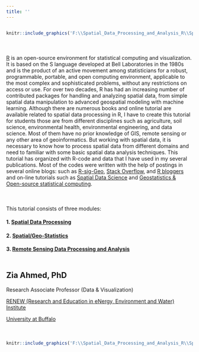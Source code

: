 ```yaml
---
title: ''
---
```


```r

```

\pagebreak 


```r
knitr::include_graphics('F:\\Spatial_Data_Processing_and_Analysis_R\\Spatial-data-R\\Image\\Banner.png')
```



<div style="margin-bottom:50px;">
</div>

[R](https://www.r-project.org/) is an open-source environment for statistical computing and visualization. It is based on the S language developed at Bell Laboratories in the 1980s and is the product of an active movement among statisticians for a robust, programmable, portable, and open computing environment, applicable to the most complex and sophisticated problems,  without any restrictions on access or use. For over two decades, R has had an increasing number of contributed packages for handling and analyzing spatial data, from simple spatial data manipulation to advanced geospatial modeling with machine learning. Although there are numerous books and online tutorial are available related to spatial data processing in R, I have to create this tutorial for students those are from different disciplines such as agriculture, soil science, environmental health, environmental engineering, and data science.  Most of them have no prior knowledge of GIS, remote sensing or any other area of geoinformatics. But working with spatial data, it is necessary to know how to process spatial data from different domains and need to familiar with some basic spatial data analysis techniques. This tutorial has organized with R-code and data that I have used in my several publications.  Most of the codes were written with the help of postings in several online blogs: such as  [R-sig-Geo](https://stat.ethz.ch/mailman/listinfo/r-sig-geo), [Stack Overflow](https://stackoverflow.com/), and [R bloggers](https://www.r-bloggers.com/update-can-we-predict-flu-outcome-with-machine-learning-in-r/)  and on-line tutorials such as [Spatial Data Science](https://rspatial.org/index.html#) and [Geostatistics & Open-source statistical computing](http://www.css.cornell.edu/faculty/dgr2/teach/degeostats.html). 


<div style="margin-bottom:50px;">
</div>
This tutorial  consists of three modules: 



#### 1. [Spatial Data Processing](about.html)

#### 2. [Spatial/Geo-Statistics](about-b.html)

#### 3. [Remote Sensing Data Processing and Analysis](about-c.html)




<div style="margin-bottom:50px;">
</div>

## **Zia Ahmed, PhD**

Research Associate Professor (Data & Visualization)

[RENEW (Research and Education in eNergy, Environment and Water) Institute](http://www.buffalo.edu/renew.html)

[University at Buffalo](http://www.buffalo.edu/) 

<div style="margin-bottom:50px;">
</div>

```r
knitr::include_graphics('F:\\Spatial_Data_Processing_and_Analysis_R\\Spatial-data-R\\Image\\RENEW.png')
```


